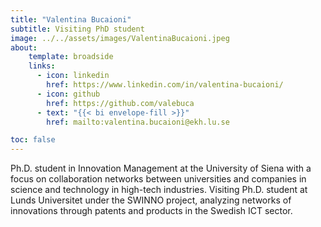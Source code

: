 ```yaml
---
title: "Valentina Bucaioni"
subtitle: Visiting PhD student
image: ../../assets/images/ValentinaBucaioni.jpeg
about:
    template: broadside
    links:
      - icon: linkedin
        href: https://www.linkedin.com/in/valentina-bucaioni/
      - icon: github
        href: https://github.com/valebuca
      - text: "{{< bi envelope-fill >}}"
        href: mailto:valentina.bucaioni@ekh.lu.se

toc: false
---
```

Ph.D. student in Innovation Management at the University of Siena with a focus on collaboration networks between universities and companies in science and technology in high-tech industries. 
Visiting Ph.D. student at Lunds Universitet under the SWINNO project, analyzing networks of innovations through patents and products in the Swedish ICT sector.
